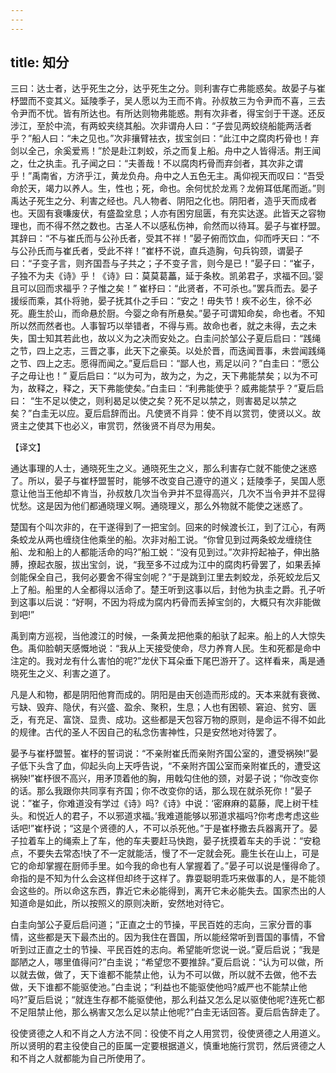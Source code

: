 ```yaml
---
---
---
```

title: 知分
---



三曰：达士者，达乎死生之分，达乎死生之分。则利害存亡弗能惑矣。故晏子与崔杼盟而不变其义。延陵季子，吴人愿以为王而不肯。孙叔敖三为令尹而不喜，三去令尹而不忧。皆有所达也。有所达则物弗能惑。荆有次非者，得宝剑于干遂。还反涉江，至於中流，有两蛟夹绕其船。次非谓舟人曰：“子尝见两蛟绕船能两活者乎？”船人曰：“未之见也。”次非攘臂袪衣，拔宝剑曰：“此江中之腐肉朽骨也！弃剑以全己，余奚爱焉！”於是赴江刺蛟，杀之而复上船。舟中之人皆得活。荆王闻之，仕之执圭。孔子闻之曰：“夫善哉！不以腐肉朽骨而弃剑者，其次非之谓乎！”禹南省，方济乎江，黄龙负舟。舟中之人五色无主。禹仰视天而叹曰：“吾受命於天，竭力以养人。生，性也；死，命也。余何忧於龙焉？龙俯耳低尾而逝。”则禹达子死生之分、利害之经也。凡人物者、阴阳之化也。阴阳者，造乎天而成者也。天固有衰嗛废伏，有盛盈坌息；人亦有困穷屈匮，有充实达遂。此皆天之容物理也，而不得不然之数也。古圣人不以感私伤神，俞然而以待耳。晏子与崔杼盟。其辞曰：“不与崔氏而与公孙氏者，受其不祥！”晏子俯而饮血，仰而呼天曰：“不与公孙氏而与崔氏者，受此不祥！”崔杼不说，直兵造胸，句兵钩颈，谓晏子曰：“子变子言，则齐国吾与子共之；子不变子言，则今是已！”晏子曰：“崔子，子独不为夫《诗》乎！《诗》曰：莫莫葛藟，延于条枚。凯弟君子，求福不回。’婴且可以回而求福乎？子惟之矣！” 崔杼曰：“此贤者，不可杀也。”罢兵而去。晏子援绥而乘，其仆将驰，晏子抚其仆之手曰：“安之！毋失节！疾不必生，徐不必死。鹿生於山，而命悬於厨。今婴之命有所悬矣。”晏子可谓知命矣，命也者。不知所以然而然者也。人事智巧以举错者，不得与焉。故命也者，就之未得，去之未失，国士知其若此也，故以义为之决而安处之。白圭问於邹公子夏后启曰：“践绳之节，四上之志，三晋之事，此天下之豪英。以处於晋，而迭闻晋事，未尝闻践绳之节、四上之志。愿得而闻之。”夏后启曰：“鄙人也，焉足以问？”白圭曰：“愿公子之毋让也！” 夏后启曰：“以为可为，故为之，为之，天下弗能禁矣；以为不可为，故释之，释之，天下弗能使矣。”白圭曰：“利弗能使乎？威弗能禁乎？”夏后启曰： “生不足以使之，则利曷足以使之矣？死不足以禁之，则害曷足以禁之矣？”白圭无以应。夏后启辞而出。凡使贤不肖异：使不肖以赏罚，使贤以义。故贤主之使其下也必义，审赏罚，然後贤不肖尽为用矣。

【译文】

通达事理的人士，通晓死生之义。通晓死生之义，那么利害存亡就不能使之迷惑了。所以，晏子与崔杼盟誓时，能够不改变自己遵守的道义；廷陵季子，吴国人愿意让他当王他却不肯当，孙叔敖几次当令尹并不显得高兴，几次不当令尹并不显得忧愁。这是因为他们都通晓理义啊。通晓理义，那么外物就不能使之迷惑了。

楚国有个叫次非的，在干遂得到了一把宝剑。回来的时候渡长江，到了江心，有两条蛟龙从两也缠绕住他乘坐的船。次非对船工说。“你曾见到过两条蛟龙缠绕住船、龙和船上的人都能活命的吗?”船工蜕：“没有见到过。”次非捋起袖子，伸出胳膊，撩起衣服，拔出宝剑，说，“我至多不过成为江中的腐肉朽骨罢了，如果丢掉剑能保全自己，我何必要舍不得宝剑呢？”于是跳到江里去刺蛟龙，杀死蛟龙后又上了船。船里的人全都得以活命了。楚王听到这事以后，封他为执圭之爵。孔子听到这事以后说：“好啊，不因为将成为腐内朽骨而丢掉宝剑的，大概只有次非能做到吧!”

禹到南方巡视，当他渡江的时候，一条黄龙把他乘的船驮了起来。船上的人大惊失色。禹仰脸朝天感慨地说：“我从上天接受使命，尽力养育人民。生和死都是命中注定的。我对龙有什么害怕的呢?”龙伏下耳朵垂下尾巴游开了。这样看来，禹是通晓死生之义、利害之道了。

凡是人和物，都是阴阳他育而成的。阴阳是由天创造而形成的。天本来就有衰微、亏缺、毁弃、隐伏，有兴盛、盈余、聚积，生息；人也有困顿、窘迫、贫穷、匮乏，有充足、富饶、显贵、成功。这些都是天包容万物的原则，是命运不得不如此的规律。古代的圣人不因自己的私念伤害神性，只是安然地对待罢了。

晏予与崔杼盟誓。崔杼的誓词说：“不亲附崔氏而亲附齐国公室的，遭受祸殃!”晏子低下头含了血，仰起头向上天呼告说，“不亲附齐国公室而亲附崔氏的，遭受这祸殃!”崔杼很不高兴，用矛顶着他的胸，用戟勾住他的颈，对晏子说；“你改变你的话。那么我跟你共同享有齐国；你不改变你的话，那么现在就杀死你！”晏子说：”崔子，你难道没有学过《诗》吗?《诗》中说：‘密麻麻的葛藤，爬上树干桂头。和悦近人的君子，不以邪道求福。’我难道能够以邪道求福吗?你考虑考虑这些话吧!”崔杼说；“这是个贤德的人，不可以杀死他。”于是崔杼撒去兵器离开了。晏子拉着车上的绳索上了车，他的车夫要赶马快跑，晏子抚摸着车夫的手说：“安稳点，不要失去常态!快了不一定就能活，慢了不一定就会死。鹿生长在山上，可是它的命却掌握在厨师手里。如今我的命也有人掌握着了。”晏子可以说是懂得命了。命指的是不知为什么会这样但却终于这样了。靠耍聪明乖巧来做事的人，是不能领会这些的。所以命这东西，靠近它未必能得到，离开它未必能失去。国家杰出的人知道命是如此，所以按照义的原则决断，安然地对待它。

白圭向邹公子夏后启问道；“正直之士的节操，平民百姓的志向，三家分晋的事情，这些都是天下最杰出的。因为我住在晋国，所以能经常听到晋国的事情，不曾听到过正直之士的节操、平民百姓的志向。希望能听您说一说。”夏后启说；“我是鄙陋之人，哪里值得问?”白圭说；“希望您不要推辞。”夏后启说：“认为可以做，所以就去做，做了，天下谁都不能禁止他，认为不可以做，所以就不去做，他不去做，夭下谁都不能驱使池。”白圭说；“利益也不能驱使他吗?威严也不能禁止他吗?”夏后启说；“就连生存都不能驱使他，那么利益又怎么足以驱使他呢?连死亡都不足阻禁止他，那么祸害又怎么足以禁止他呢?”白圭无话回答。夏后启告辞走了。

役使贤德之人和不肖之人方法不同：役使不肖之人用赏罚，役使贤德之人用道义。所以贤明的君主役使自己的臣属一定要根据道义，慎重地施行赏罚，然后贤德之人和不肖之人就都能为自己所使用了。